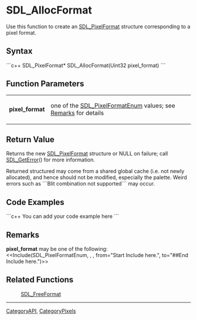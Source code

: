 <!-- pragma section-numbers off -->
<!-- pragma camelcase off -->

= SDL_AllocFormat =
Use this function to create an [[SDL_PixelFormat]] structure corresponding to a pixel format.


== Syntax ==
```c++
SDL_PixelFormat* SDL_AllocFormat(Uint32 pixel_format)
```

== Function Parameters ==
{|
|'''pixel_format'''
|one of the [[SDL_PixelFormatEnum]] values; see [[#Remarks|Remarks]] for details
|}

== Return Value ==
Returns the new [[SDL_PixelFormat]] structure or NULL on failure; call [[SDL_GetError]]() for more information.

Returned structured may come from a shared global cache (i.e. not newly allocated), and hence should not be modified, especially the palette. Weird errors such as ```Blit combination not supported``` may occur.

== Code Examples ==
```c++
You can add your code example here
```

== Remarks ==
'''pixel_format''' may be one of the following:
<<Include(SDL_PixelFormatEnum, , , from="Start Include here.", to="##End Include here.")>>

== Related Functions ==
:[[SDL_FreeFormat]]

----
[[CategoryAPI]], [[CategoryPixels]]
